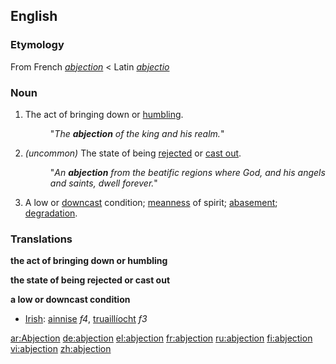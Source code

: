 ==English==
===Etymology===
From French ''[[abjection#French|abjection]]'' < Latin ''[[abjectio]]''
===Noun===
{{en-noun}}

#The act of bringing down or [[humbling]].
#:"''The '''abjection''' of the king and his realm.''"
#''(uncommon)'' The state of being [[rejected]] or [[cast out]].
#:"''An '''abjection''' from the beatific regions where God, and his angels and saints, dwell forever.''"
#A low or [[downcast]] condition; [[meanness]] of spirit; [[abasement]]; [[degradation]].

===Translations===
'''the act of bringing down or humbling'''
{{top}}
{{mid}}
{{bottom}}

'''the state of being rejected or cast out'''
{{top}}
{{mid}}
{{bottom}}

'''a low or downcast condition'''
{{top}}
*[[Irish]]: [[ainnise]] ''f4'', [[truaillíocht]] ''f3'' 

{{mid}}
{{bottom}}

[[ar:Abjection]]
[[de:abjection]]
[[el:abjection]]
[[fr:abjection]]
[[ru:abjection]]
[[fi:abjection]]
[[vi:abjection]]
[[zh:abjection]]